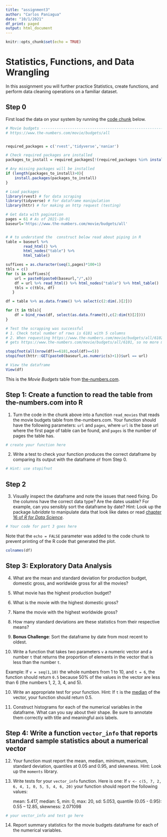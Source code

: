 ---
title: "assignment3"
author: "Carlos Paniagua"
date: "10/1/2021"
df_print: paged
output: html_document
---

```{r setup, include=FALSE}
knitr::opts_chunk$set(echo = TRUE)
```

# Statistics, Functions, and Data Wrangling

In this assignment you will further practice Statistics, create functions, and perform data cleaning operations on a familiar dataset.

## Step 0

First load the data on your system by running the [code chunk](https://r4ds.had.co.nz/r-markdown.html#code-chunks) below.

```{r get movie budget data from the-numbers.com}
# Movie budgets -----------------------------------------------------------
# https://www.the-numbers.com/movie/budgets/all


required_packages = c('rvest','tidyverse','naniar')

# Check required packages are installed
packages_to_install = required_packages[!(required_packages %in% installed.packages())]

# Any missing packages will be installed
if (length(packages_to_install)>0){
    install.packages(packages_to_install)
}

# Load packages
library(rvest) # for data scraping
library(tidyverse) # for dataframe manipulation
library(httr) # for making an http request (testing)

# Get data with pagination
pages = 61 # As of 2021-10-01
baseurl='https://www.the-numbers.com/movie/budgets/all'


# # to understand the  construct below read about piping in R
table = baseurl %>% 
        read_html() %>% 
        html_nodes("table") %>% 
        html_table()

suffixes = as.character(seq(1,pages)*100+1)
tbls = c()
for (s in suffixes){
    url = paste0(paste0(baseurl,"/",s))
    df = url %>% read_html() %>% html_nodes("table") %>% html_table()
    tbls = c(tbls, df)
   }

df = table %>% as.data.frame() %>% select(c(2:dim(.)[2]))

for (t in tbls){
    df = bind_rows(df, select(as.data.frame(t),c(2:dim(t)[2])))
}

# Test the scrapping was successful
# 1. Check total number of rows is 6181 with 5 columns
# 2. When requesting https://www.the-numbers.com/movie/budgets/all/6102 one
# gets https://www.the-numbers.com/movie/budgets/all/6101, so no more movies

stopifnot(all(nrow(df)==6181,ncol(df)==5))
stopifnot(httr::GET(paste0(baseurl,as.numeric(s)+1))$url == url)

# View the dataframe
View(df)
```

This is the *Movie Budgets* table from [the-numbers.com](https://www.the-numbers.com/movie/budgets/all/).

## Step 1: Create a function to read the table from the-numbers.com into R

1.  Turn the code in the chunk above into a function `read_movies` that reads the movie budgets table from the-numbers.com. Your function should have the following parameters: `url` and `pages`, where `url` is the base url where the first page of table can be found, and `pages` is the number of pages the table has.

```{r your read_movies function}
# create your function here

```

2.  Write a test to check your function produces the correct dataframe by comparing its output with the dataframe `df` from Step 0.

```{r your read_movies test}
# Hint: use stopifnot 

```

## Step 2

3.  Visually inspect the dataframe and note the issues that need fixing. Do the columns have the correct data type? Are the dates usable? For example, can you sensibly sort the dataframe by date? Hint: Look up the package *lubridate* to manipulate data that look like dates or read [chapter 16 of *R for Data Science*](https://r4ds.had.co.nz/dates-and-times.html?q=lubridate#dates-and-times).

```{r your data cleaning tasks, echo=FALSE}
# Your code for part 3 goes here

```

Note that the `echo = FALSE` parameter was added to the code chunk to prevent printing of the R code that generated the plot.

```{r}
colnames(df)
```

## Step 3: Exploratory Data Analysis

4.  What are the mean and standard deviation for production budget, domestic gross, and worldwide gross for all the movies?

5.  What movie has the highest production budget?

6.  What is the movie with the highest domestic gross?

7.  Name the movie with the highest worldwide gross?

8.  How many standard deviations are these statistics from their respective means?

9.  **Bonus Challenge**: Sort the dataframe by date from most recent to oldest.

10. Write a function that takes two parameters `v` a numeric vector and a number `t` that returns the proportion of elements in the vector that is less than the number `t`.

Example: If `v = seq(1,10)` the whole numbers from 1 to 10, and `t = 6`, the function should return `0.5` because 50% of the values in the vector are less than 6 (the numbers 1, 2, 3, 4, and 5).

10. Write an appropriate test for your function. Hint: If `t` is the [median](https://en.wikipedia.org/wiki/Median) of the vector, your function should return 0.5.

11. Construct histograms for each of the numerical variables in the dataframe. What can you say about their shape. Be sure to annotate them correctly with title and meaningful axis labels.

## Step 4: Write a function `vector_info` that reports standard sample statistics about a numerical vector

12. Your function must report the mean, median, minimum, maximum, standard deviation, quantiles at 0.05 and 0.95, and skewness. Hint: Look up the `moments` library.

13. Write tests for your `vector_info` function. Here is one: If `v <- c(5, 7, 2, 6, 4, 1, 0, 5, 5, 4, 6, 20)` your function should report the following values:

    mean: 5.417, median: 5, min: 0, max: 20, sd: 5.053, quantile (0.05 - 0.95): 0.55 -- 12.85, skewness: 2.071098

```{r summary statistics}
# your vector_info and test go here

```

14. Report summary statistics for the movie budgets dataframe for each of the numerical variables.
